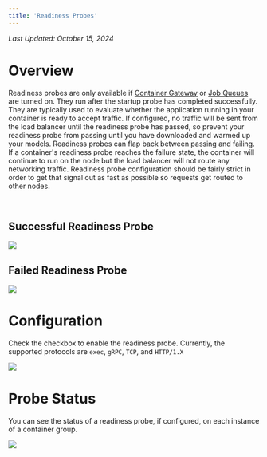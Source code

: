 ```yaml
---
title: 'Readiness Probes'
---
```


_Last Updated: October 15, 2024_

# Overview

Readiness probes are only available if [Container Gateway](/container-engine/explanation/infrastructure-platform/networking)
or [Job Queues](/container-engine/explanation/job-processing/job-queues) are turned on. They run after the startup probe
has completed successfully. They are typically used to evaluate whether the application running in your container is
ready to accept traffic. If configured, no traffic will be sent from the load balancer until the readiness probe has
passed, so prevent your readiness probe from passing until you have downloaded and warmed up your models. Readiness
probes can flap back between passing and failing. If a container's readiness probe reaches the failure state, the
container will continue to run on the node but the load balancer will not route any networking traffic. Readiness probe
configuration should be fairly strict in order to get that signal out as fast as possible so requests get routed to
other nodes.

<br />

## Successful Readiness Probe

<img src="/container-engine/images/readiness-success.png" />

<br />

## Failed Readiness Probe

<img src="/container-engine/images/readiness-failure.png" />

<br />

# Configuration

Check the checkbox to enable the readiness probe. Currently, the supported protocols are `exec`, `gRPC`, `TCP`, and
`HTTP/1.X`

<img src="/container-engine/images/readiness-tcp-config.png" />

<br />

# Probe Status

You can see the status of a readiness probe, if configured, on each instance of a container group.

<img src="/container-engine/images/portal-view-readiness.probe.png" />
